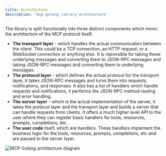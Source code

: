 ```yaml
---
title: Architecture
description: 'mcp-golang library architecture'
---
```


The library is split functionally into three distinct components which mimic the architecture of the MCP protocol itself:
- **The transport layer** - which handles the actual communication between the client. This could be a TCP connection, an HTTP request, or a WebSocket connection or anything else.
   It is reponsible for taking those underlying messages and converting them to JSON-RPC messages and taking JSON-RPC messages and converting them to underlying messages.
- **The protocol layer** - which defines the actual protocol for the transport layer, it takes JSON-RPC messages and turns them into requests, notifications, and responses.
   It also has a list of handlers which handle requests and notifications, it performs the JSON-RPC method routing and error handling.
- **The server layer** - which is the actual implementation of the server, it takes the protocol layer and the transport layer and builds a server that can handle requests from clients.
   It offers a much higher level API to the user where they can register basic handlers for tools, resources, prompts, completions, etc.
- **The user code** itself, which are handlers. These handlers implement the business logic for the tools, resources, prompts, completions, etc and are passed to the server layer.

<img src="/images/protocol-diagram.svg" alt="MCP Golang architecture diagram" />